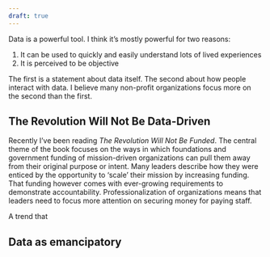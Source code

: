 ```yaml
---
draft: true
---
```


Data is a powerful tool. I think it's mostly powerful for two reasons:

1. It can be used to quickly and easily understand lots of lived experiences
2. It is perceived to be objective

The first is a statement about data itself. The second about how people interact with data. I believe many non-profit organizations focus more on the second than the first. 

## The Revolution Will Not Be Data-Driven

Recently I've been reading *The Revolution Will Not Be Funded*. The central theme of the book focuses on the ways in which foundations and government funding of mission-driven organizations can pull them away from their original purpose or intent. Many leaders describe how they were enticed by the opportunity to 'scale' their mission by increasing funding. That funding however comes with ever-growing requirements to demonstrate accountability. Professionalization of organizations means that leaders need to focus more attention on securing money for paying staff.

A trend that 


## Data as emancipatory


